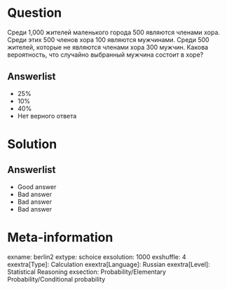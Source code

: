 Question
========

Среди 1,000 жителей маленького города 500 являются членами хора. 
Среди этих 500 членов хора 100 являются мужчинами. 
Среди 500 жителей, которые не являются членами хора 300 мужчин.
Какова вероятность, что случайно выбранный мужчина состоит в хоре?

Answerlist
----------
*  $25 \%$
*  $10 \%$
*  $40 \%$
*  Нет верного ответа

Solution
========

Answerlist
----------
*  Good answer
*  Bad answer
*  Bad answer
*  Bad answer

Meta-information
================
exname: berlin2
extype: schoice
exsolution: 1000
exshuffle: 4
exextra[Type]: Calculation
exextra[Language]: Russian
exextra[Level]: Statistical Reasoning
exsection: Probability/Elementary Probability/Conditional probability
